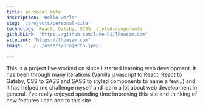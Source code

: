 ```yaml
---
title: personal site
description: 'Hello world' 
slug: '/projects/personal-site'
technology: React, Gatsby, SCSS, styled-components
githubLink: "https://github.com/luke-h1/lhowsam.com"
siteLink: "https://lhowsam.com"
image: '../../assets/project5.jpeg' 

--- 
```


This is a project I've worked on since I started learning web development. It has been through many iterations (Vanilla javascript to React, React to Gatsby, CSS to SASS and SASS to styled components to name a few...) and it has helped me challenge myself and learn a lot about web development in general. I've really enjoyed spending time improving this site and thinking of new features I can add to this site.


